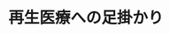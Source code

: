 ﻿---
title: "再生医療への足掛かり"
category: "生命理工学院"
vol: 86
interviewee: "粂・白木"
url: "http://www.stem.bio.titech.ac.jp/"
tags: ["医療","再生医療","細胞","生命"]
pdf: "86-1-kume.pdf"
career: ""
preface: "粂・白木では再生医療で用いることができる細胞を作る研究を行なっている。再生医療は期待が大きい反面、まだ研究されるべきことが数多く残っている。目標とする細胞を作るためには、細胞が特定の機能をもつようになる分化についての研究が欠かせない。本稿では糖尿病に深く関係する細胞を作るために、どのような研究が行われているのかを紹介する。"
---

